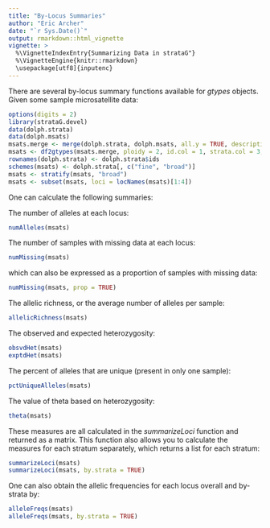 ```yaml
---
title: "By-Locus Summaries"
author: "Eric Archer"
date: "`r Sys.Date()`"
output: rmarkdown::html_vignette
vignette: >
  %\VignetteIndexEntry{Summarizing Data in strataG"}
  %\VignetteEngine{knitr::rmarkdown}
  \usepackage[utf8]{inputenc}
---
```

There are several by-locus summary functions available for _gtypes_ objects. Given some sample microsatellite data:
```r
options(digits = 2)
library(strataG.devel)
data(dolph.strata)
data(dolph.msats)
msats.merge <- merge(dolph.strata, dolph.msats, all.y = TRUE, description = date())
msats <- df2gtypes(msats.merge, ploidy = 2, id.col = 1, strata.col = 3, loc.col = 5)
rownames(dolph.strata) <- dolph.strata$ids
schemes(msats) <- dolph.strata[, c("fine", "broad")]
msats <- stratify(msats, "broad")
msats <- subset(msats, loci = locNames(msats)[1:4])
```

One can calculate the following summaries:

The number of alleles at each locus:
```r
numAlleles(msats)
```

The number of samples with missing data at each locus:
```r
numMissing(msats)
```
which can also be expressed as a proportion of samples with missing data:
```r
numMissing(msats, prop = TRUE)
```

The allelic richness, or the average number of alleles per sample:
```r
allelicRichness(msats)
```

The observed and expected heterozygosity:
```r
obsvdHet(msats)
exptdHet(msats)
```

The percent of alleles that are unique (present in only one sample):
```r
pctUniqueAlleles(msats)
```

The value of theta based on heterozygosity:
```r
theta(msats)
```

These measures are all calculated in the _summarizeLoci_ function and returned as a matrix. This function also allows you to calculate the measures for each stratum separately, which returns a list for each stratum:
```r
summarizeLoci(msats)
summarizeLoci(msats, by.strata = TRUE)
```

One can also obtain the allelic frequencies for each locus overall and by-strata by:
```r
alleleFreqs(msats)
alleleFreqs(msats, by.strata = TRUE)
```
